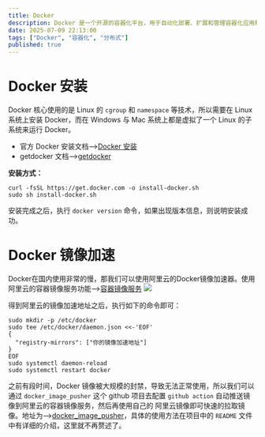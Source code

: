 ```yaml
---
title: Docker
description: Docker 是一个开源的容器化平台，用于自动化部署、扩展和管理容器化应用程序。
date: 2025-07-09 22:13:00
tags: ["Docker", "容器化", "分布式"]
published: true
---
```



# Docker 安装
Docker 核心使用的是 Linux 的 `cgroup` 和 `namespace` 等技术，所以需要在 Linux 系统上安装 Docker，而在 Windows 与 Mac 系统上都是虚拟了一个 Linux 的子系统来运行 Docker。

- 官方 Docker 安装文档-->[Docker 安装](https://docs.docker.com/get-docker/)
- getdocker 文档-->[getdocker](https://get.docker.com/)

**安装方式：**
```shell
curl -fsSL https://get.docker.com -o install-docker.sh
sudo sh install-docker.sh
```
安装完成之后，执行 `docker version` 命令，如果出现版本信息，则说明安装成功。








# Docker 镜像加速
Docker在国内使用非常的慢，那我们可以使用阿里云的Docker镜像加速器。使用阿里云的容器镜像服务功能-->[容器镜像服务](https://cr.console.aliyun.com/)
![](./imgs/aliyun-docker-mirror.png)

得到阿里云的镜像加速地址之后，执行如下的命令即可：

```shell {4}
sudo mkdir -p /etc/docker
sudo tee /etc/docker/daemon.json <<-'EOF'
{
  "registry-mirrors": ["你的镜像加速地址"]
}
EOF
sudo systemctl daemon-reload
sudo systemctl restart docker
```

之前有段时间，Docker 镜像被大规模的封禁，导致无法正常使用，所以我们可以通过 `docker_image_pusher` 这个 github 项目去配置 `github action` 自动推送镜像到阿里云的容器镜像服务，然后再使用自己的
阿里云镜像即可快速的拉取镜像。地址为-->[docker_image_pusher](https://github.com/ssrskl/docker_image_pusher)，具体的使用方法在项目中的 `README` 文件中有详细的介绍，这里就不再赘述了。


